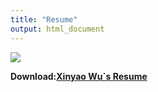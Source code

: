 ```yaml
---
title: "Resume"
output: html_document
---
```

<img src = "image/0001.jpg" style = "width = 55%" >

__Download:[Xinyao Wu`s Resume](resume.pdf)__
